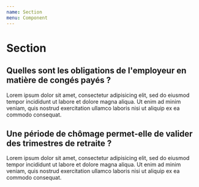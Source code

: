```yaml
---
name: Section
menu: Component
---
```


# Section

<Playground>
  <Section light>
    <h2>
      Quelles sont les obligations de l'employeur en matière de congés payés ?
    </h2>
    <div>
      Lorem ipsum dolor sit amet, consectetur adipisicing elit, sed do eiusmod
      tempor incididunt ut labore et dolore magna aliqua. Ut enim ad minim
      veniam, quis nostrud exercitation ullamco laboris nisi ut aliquip ex ea
      commodo consequat.
    </div>
  </Section>
  <Section dark>
    <h2>
      Une période de chômage permet-elle de valider des trimestres de retraite ?
    </h2>
    <div>
      <p>
        Lorem ipsum dolor sit amet, consectetur adipisicing elit, sed do eiusmod
        tempor incididunt ut labore et dolore magna aliqua. Ut enim ad minim
        veniam, quis nostrud exercitation ullamco laboris nisi ut aliquip ex ea
        commodo consequat.
      </p>
    </div>
  </Section>
</Playground>

<Props of={Section} />
